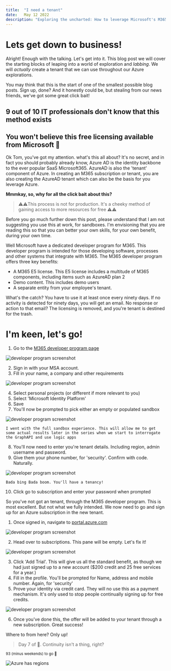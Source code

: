 ```yaml
---
title:  "I need a tenant"
date:   May 12 2022
description: "Exploring the uncharted: How to leverage Microsoft's M365 developer program for Azure exploration and skill enhancement."
---
```


# Lets get down to business!
Alright! Enough with the talking. Let's get into it. This blog post we will cover the starting blocks of leaping into a world of exploration and *labbing*. We will _actually_ create a tenant that we can use throughout our Azure explorations.

You may think that this is the start of one of the smallest possible blog posts. Sign up, done? And it honestly could be, but stealing from our news friends, we've got some great click bait!

## 9 out of 10 IT professionals don't know that this method exists

## You won't believe this free licensing available from Microsoft 🤯

Ok Tom, you've got my attention. what's this all about? It's no secret, and in fact you should probably already know, Azure AD is the identity backbone to the ever popular SaaS Microsoft365. AzureAD is also the 'tenant' component of Azure. In creating an M365 subscription or tenant, you are also creating the AzureAD tenant which can also be the basis for you leverage Azure.

**Mmmkay, so, why for all the click bait about this?**

> ⚠️⚠️This process is not for production. It's a cheeky method of gaining access to more resources for free ⚠️⚠️

Before you go much further down this post, please understand that I am not suggesting you use this at work, for sandboxes. I'm envisioning that you are reading this so that you can better your own skills, for your own benefit, during your own time.

Well Microsoft have a dedicated developer program for M365. This developer program is intended for those developing software, processes and other systems that integrate with M365. The M365 developer program offers three key benefits:

* A M365 E5 license. This E5 license includes a multitude of M365 components, including items such as AzureAD plan 2
* Demo content. This includes demo users
* A separate entity from your employee's tenant.

What's the catch? You have to use it at least once every ninety days. If no activity is detected for ninety days, you will get an email. No response or action to that email? The licensing is removed, and you're tenant is destined for the trash.

# I'm keen, let's go!

1. Go to the [M365 developer program page](https://developer.microsoft.com/en-us/microsoft-365/dev-program)

![developer program screenshot](/assets/img/100daysofazure/NewDevTenantStep1.png)

2. Sign in with your MSA account. 
3. Fill in your name, a company and other requirements

![developer program screenshot](/assets/img/100daysofazure/NewDevTenantStep2.png)

4. Select personal projects (or different if more relevant to you)
5. Select 'Microsoft Identity Platform'
6. Save
7. You'll now be prompted to pick either an empty or populated sandbox

![developer program screenshot](/assets/img/100daysofazure/NewDevTenantStep3.png)

    I went with the full sandbox experience. This will allow me to get some actual results later in the series when we start to interrogate the GraphAPI and use logic apps
8. You'll now need to enter you're tenant details. Including region, admin username and password.
9. Give them your phone number, for 'security'. Confirm with code. Naturally.

![developer program screenshot](/assets/img/100daysofazure/NewDevTenantStep4.png)

    Bada bing Bada boom. You'll have a tenancy!
10. Click go to subscription and enter your password when prompted

So you've not got an tenant, through the M365 developer program. This is most excellent. But not what we fully intended. We now need to go and sign up for an Azure subscription in the new tenant.

1. Once signed in, navigate to [portal.azure.com](https://portal.azure.com)

![developer program screenshot](/assets/img/100daysofazure/NewDevTenantStep5.png)

2. Head over to subscriptions. This pane will be empty. Let's fix it!

![developer program screenshot](/assets/img/100daysofazure/NewDevTenantStep6.png)

3. Click 'Add Trial'. This will give us all the standard benefit, as though we had just signed up to a new account ($200 credit and 25 free services for a year.)
4. Fill in the profile. You'll be prompted for Name, address and mobile number. Again, for 'security'
5. Prove your identity via credit card. They will no use this as a payment mechanism. It's only used to stop people continually signing up for free credits.

![developer program screenshot](/assets/img/100daysofazure/NewDevTenantStep7.png)

6. Once you've done this, the offer will be added to your tenant through a new subscription. Great success!

Where to from here? Only up!

>Day 7 of 💯. Continuity isn't a thing, right?

<sup>93 (minus weekends) to go 💪</sup>

![Azure has regions](https://media.giphy.com/media/l3fzQ9idfbdcqnExW/giphy.gif)